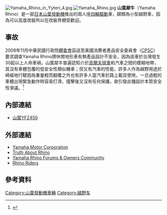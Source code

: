 {{noteTA
|1=zh-cn:雅马哈; zh-tw:山葉;
}}
[[File:Yamaha_Rhino_in_Yyteri_4.jpg|thumb]]
[[File:Yamaha_Rhino.jpg|thumb]]
'''山葉犀牛'''（Yamaha Rhino）是一部[[日本|日本]][[山葉發動機|山葉發動機]]推出的兩人座[[四輪驅動|四輪驅動]]車，歸類為小型越野車，因為可以高度改裝所以在改裝界頗受歡迎。

==事故==
2008年11月中華民國行政院[[體委會|體委會]]函送至美國消費者產品安全委員會（[[CPSC|CPSC]]）要求調查Yamaha Rhino牌休閒地形車有無產品設計不安全，因為該車於台灣發生30起以上人命車禍，山葉犀牛普遍認知介於[[高爾夫球車|高爾夫球車]]和汽車之間的模糊地帶，其沒有車體包覆的低安全性類似機車；但又有汽車的性能，許多人作為越野用途於崎嶇地行駛因為重量輕而翻覆之外也有許多人當汽車於路上載貨使用，一旦過輕的車體出現緊急動作時容易打滑，撞擊後又沒有任何保護。故引發此種設計本質安全性爭議。<ref>{{Cite web |url=http://www.sces.hcc.edu.tw/ezfiles/15/1015/attach/91/pta_31713_3381259_18856.pdf |title=CPS調查Yamaha Rhino牌休閒地形車有無產品設計不安全 |access-date=2016-12-03 |archive-url=https://web.archive.org/web/20161220031209/http://www.sces.hcc.edu.tw/ezfiles/15/1015/attach/91/pta_31713_3381259_18856.pdf |archive-date=2016-12-20 |dead-url=yes }}</ref>

== 內部連結 ==
*[[山葉YFZ450|山葉YFZ450]]

==外部連結==
*[http://www.yamaha-motor.com Yamaha Motor Corporation] {{Wayback|url=http://www.yamaha-motor.com/ |date=20050507084611 }}
*[http://www.truthaboutrhino.com Truth About Rhino] {{Wayback|url=http://www.truthaboutrhino.com/ |date=20140222163456 }}
*[http://www.sidexsideforum.com/ Yamaha Rhino Forums & Owners Community] {{Wayback|url=http://www.sidexsideforum.com/ |date=20110713155332 }}
*[https://web.archive.org/web/20170710034116/http://www.rhino-riders.com/ Rhino Riders]

==參考資料==
{{reflist}}

[[Category:山葉發動機車輛|Category:山葉發動機車輛]]
[[Category:越野车|Category:越野车]]